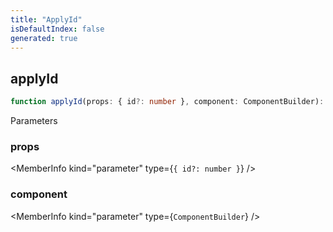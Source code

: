 ```yaml
---
title: "ApplyId"
isDefaultIndex: false
generated: true
---
```



<!-- This file was generated from the CommandKit source. Do not modify. Instead, re-run the "docgen" script -->


## applyId

<GenerationInfo sourceFile="packages/commandkit/src/components/v2/common.ts" sourceLine="3" packageName="commandkit" />



```ts title="Signature"
function applyId(props: { id?: number }, component: ComponentBuilder): void
```
Parameters

### props

<MemberInfo kind="parameter" type={`{ id?: number }`} />

### component

<MemberInfo kind="parameter" type={`ComponentBuilder`} />

